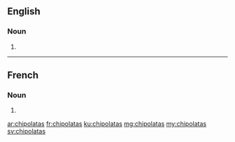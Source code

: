 ==English==

===Noun===
{{head|en|plural}}

# {{plural of|chipolata|lang=en|nocat=1}}

----

==French==

===Noun===
{{head|fr|plural}}

# {{plural of|chipolata|lang=fr|nocat=1}}

[[ar:chipolatas]]
[[fr:chipolatas]]
[[ku:chipolatas]]
[[mg:chipolatas]]
[[my:chipolatas]]
[[sv:chipolatas]]